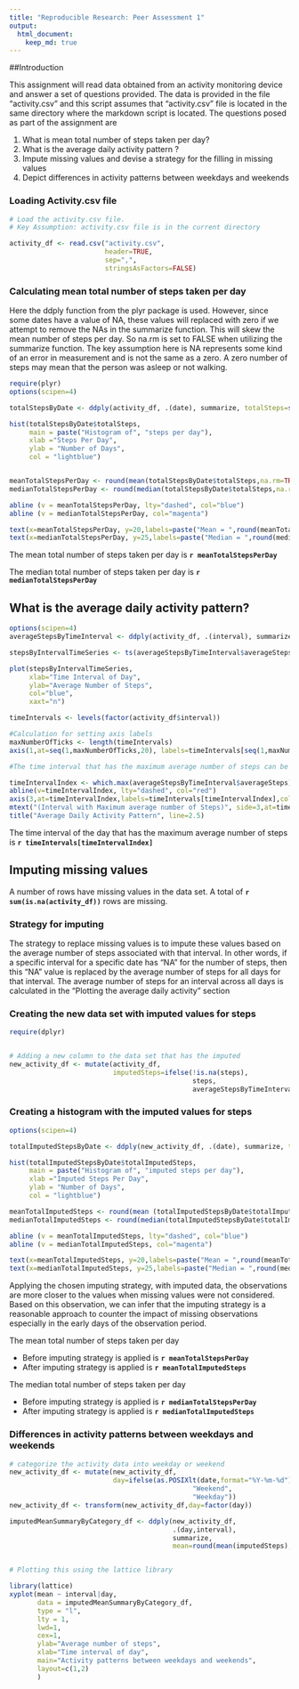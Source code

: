 ```yaml
---
title: "Reproducible Research: Peer Assessment 1"
output: 
  html_document:
    keep_md: true
---
```

##Introduction  

This assignment will read data obtained from an activity monitoring device and
answer a set of questions provided. The data is provided in the file "activity.csv"
and this script assumes that "activity.csv" file is located in the same
directory where the markdown script is located. The questions posed as part of
the assignment are

1. What is mean total number of steps taken per day?
2. What is the average daily activity pattern ?
3. Impute missing values and devise a strategy for the filling in missing values
4. Depict differences in activity patterns between weekdays and weekends

### Loading Activity.csv file
```r
# Load the activity.csv file. 
# Key Assumption: activity.csv file is in the current directory

activity_df <- read.csv("activity.csv", 
                        header=TRUE,
                        sep=",",
                        stringsAsFactors=FALSE)
```
### Calculating mean total number of steps taken per day  

Here the ddply function from the plyr package is used. However, since some dates
have a value of NA, these values will replaced with zero if we attempt to remove
the NAs in the summarize function. This will skew the mean number of steps per
day. So na.rm is set to FALSE when utilizing the summarize function.
The key assumption here is NA represents some kind of an error in measurement
and is not the same as a zero. A zero number of steps may mean that the person
was asleep or not walking.

```r

require(plyr)
options(scipen=4)

totalStepsByDate <- ddply(activity_df, .(date), summarize, totalSteps=sum(steps, na.rm=FALSE))

hist(totalStepsByDate$totalSteps,
     main = paste("Histogram of", "steps per day"), 
     xlab ="Steps Per Day", 
     ylab = "Number of Days",
     col = "lightblue")


meanTotalStepsPerDay <- round(mean(totalStepsByDate$totalSteps,na.rm=TRUE),0)
medianTotalStepsPerDay <- round(median(totalStepsByDate$totalSteps,na.rm=TRUE),0)

abline (v = meanTotalStepsPerDay, lty="dashed", col="blue")
abline (v = medianTotalStepsPerDay, col="magenta")

text(x=meanTotalStepsPerDay, y=20,labels=paste("Mean = ",round(meanTotalStepsPerDay,0)), pos=2,col='blue')
text(x=medianTotalStepsPerDay, y=25,labels=paste("Median = ",round(medianTotalStepsPerDay,0)), pos=4,col='magenta')

```

The mean total number of steps taken per day is **`r meanTotalStepsPerDay`**  

The median total number of steps taken per day is  **`r medianTotalStepsPerDay`**

## What is the average daily activity pattern?
```r
options(scipen=4)
averageStepsByTimeInterval <- ddply(activity_df, .(interval), summarize, averageSteps=mean(steps, na.rm=TRUE))

stepsByIntervalTimeSeries <- ts(averageStepsByTimeInterval$averageSteps)

plot(stepsByIntervalTimeSeries, 
     xlab="Time Interval of Day", 
     ylab="Average Number of Steps", 
     col="blue", 
     xaxt="n")

timeIntervals <- levels(factor(activity_df$interval))

#Calculation for setting axis labels
maxNumberOfTicks <- length(timeIntervals)
axis(1,at=seq(1,maxNumberOfTicks,20), labels=timeIntervals[seq(1,maxNumberOfTicks,20)],col="black", las=2)

#The time interval that has the maximum average number of steps can be calculated using the following steps

timeIntervalIndex <- which.max(averageStepsByTimeInterval$averageSteps)
abline(v=timeIntervalIndex, lty="dashed", col="red")
axis(3,at=timeIntervalIndex,labels=timeIntervals[timeIntervalIndex],col="red", col.lab="red",las=1)
mtext("(Interval with Maximum average number of Steps)", side=3,at=timeIntervalIndex)
title("Average Daily Activity Pattern", line=2.5)

```
  
  
The time interval of the day that has the maximum average number of steps is  **`r timeIntervals[timeIntervalIndex]`**  
  
## Imputing missing values  
  
A number of rows have missing values in the data set. A total of **`r sum(is.na(activity_df))`** rows are missing.  

### Strategy for imputing  

The strategy to replace missing values is to impute these values based on the
average number of steps associated with that interval. In other words, if a
specific interval for a specific date has "NA" for the number of steps, then
this "NA" value is replaced by the average number of steps for all days 
for that interval. The average number of steps for an interval across all
days is calculated in the "Plotting the average daily activity" section  

### Creating the new data set with imputed values for steps
```r

require(dplyr)


# Adding a new column to the data set that has the imputed
new_activity_df <- mutate(activity_df, 
                          imputedSteps=ifelse(!is.na(steps),
                                              steps,
                                              averageStepsByTimeInterval$averageSteps))
```

### Creating a histogram with the imputed values for steps  
```r
options(scipen=4)

totalImputedStepsByDate <- ddply(new_activity_df, .(date), summarize, totalImputedSteps=sum(imputedSteps, na.rm=TRUE))

hist(totalImputedStepsByDate$totalImputedSteps,
     main = paste("Histogram of", "imputed steps per day"), 
     xlab ="Imputed Steps Per Day", 
     ylab = "Number of Days",
     col = "lightblue")

meanTotalImputedSteps <- round(mean (totalImputedStepsByDate$totalImputedSteps,na.rm=TRUE),0)
medianTotalImputedSteps <- round(median(totalImputedStepsByDate$totalImputedSteps,na.rm=TRUE),0)

abline (v = meanTotalImputedSteps, lty="dashed", col="blue")
abline (v = medianTotalImputedSteps, col="magenta")

text(x=meanTotalImputedSteps, y=20,labels=paste("Mean = ",round(meanTotalImputedSteps,0)), pos=2,col='blue')
text(x=medianTotalImputedSteps, y=25,labels=paste("Median = ",round(medianTotalImputedSteps,0)), pos=4,col='magenta')
```

Applying the chosen imputing strategy, with imputed data, the observations are 
more closer to the values when missing values were not considered. Based on this
observation, we can infer that the imputing strategy is a reasonable approach 
to counter the impact of missing observations especially in the early days 
of the observation period.  

The mean total number of steps taken per day  

* Before imputing strategy is applied is **`r meanTotalStepsPerDay`**  
* After imputing strategy is applied is **`r meanTotalImputedSteps`**  
  
The median total number of steps taken per day 

* Before imputing strategy is applied is **`r medianTotalStepsPerDay`**
* After imputing strategy is applied is **`r medianTotalImputedSteps`**  

### Differences in activity patterns between weekdays and weekends  
  
```r
# categorize the activity data into weekday or weekend
new_activity_df <- mutate(new_activity_df, 
                          day=ifelse(as.POSIXlt(date,format="%Y-%m-%d")$wday %in% c(0,6),
                                              "Weekend",
                                              "Weekday"))
new_activity_df <- transform(new_activity_df,day=factor(day))

imputedMeanSummaryByCategory_df <- ddply(new_activity_df, 
                                         .(day,interval), 
                                         summarize, 
                                         mean=round(mean(imputedSteps),0))


# Plotting this using the lattice library

library(lattice)
xyplot(mean ~ interval|day,
       data = imputedMeanSummaryByCategory_df,
       type = "l",
       lty = 1,
       lwd=1,
       cex=1,
       ylab="Average number of steps",
       xlab="Time interval of day",
       main="Activity patterns between weekdays and weekends",
       layout=c(1,2)
       )
```

